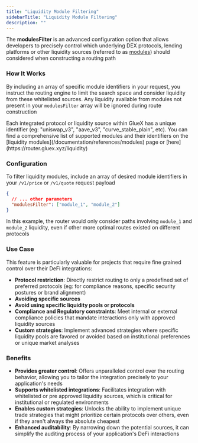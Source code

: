 ```yaml
---
title: "Liquidity Module Filtering"
sidebarTitle: "Liquidity Module Filtering"
description: ""
---
```


The **modulesFilter** is an advanced configuration option that allows developers to precisely control which underlying DEX protocols, lending platforms or other liquidity sources (referred to as [modules](/documentation/references/modules)) should considered when constructing a routing path

### How It Works

By including an array of specific module identifiers in your request, you instruct the routing engine to limit the search space and consider liquidity from these whitelisted sources. Any liquidity available from modules not present in your `modulesFilter` array will be ignored during route construction

<Note>
  Each integrated protocol or liquidity source within GlueX has a unique
  identifier (eg: "uniswap_v3", "aave_v3", "curve_stable_plain", etc). You can
  find a comprehensive list of supported modules and their identifiers on the
  [liquidity modules](/documentation/references/modules) page or
  [here](https://router.gluex.xyz/liquidity)
</Note>

### Configuration

To filter liquidity modules, include an array of desired module identifiers in your `/v1/price` or `/v1/quote` request payload

```json
{
  // ... other parameters
  "modulesFilter": ["module_1", "module_2"]
}
```

In this example, the router would only consider paths involving `module_1` and `module_2` liquidity, even if other more optimal routes existed on different protocols

### Use Case

This feature is particularly valuable for projects that require fine grained control over their DeFi integrations:

- **Protocol restriction**: Directly restrict routing to only a predefined set of preferred protocols (eg: for compliance reasons, specific security postures or brand alignment)
- **Avoiding specific sources**
- **Avoid using specific liquidity pools or protocols**
- **Compliance and Regulatory constraints**: Meet internal or external compliance policies that mandate interactions only with approved liquidity sources
- **Custom strategies**: Implement advanced strategies where specific liquidity pools are favored or avoided based on institutional preferences or unique market analyses

### Benefits

- **Provides greater control**: Offers unparalleled control over the routing behavior, allowing you to tailor the integration precisely to your application's needs
- **Supports whitelisted integrations**: Facilitates integration with whitelisted or pre approved liquidity sources, which is critical for institutional or regulated environments
- **Enables custom strategies**: Unlocks the ability to implement unique trade strategies that might prioritize certain protocols over others, even if they aren't always the absolute cheapest
- **Enhanced auditability**: By narrowing down the potential sources, it can simplify the auditing process of your application's DeFi interactions
